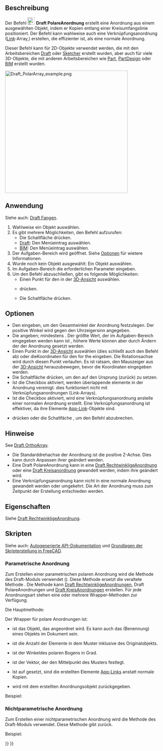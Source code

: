 <languages/>

{{Docnav/de
|[[Draft_OrthoArray/de|RechtwinkligeAnordnung]]
|[[Draft_CircularArray/de|KreisAnordnung]]
|[[Draft_Workbench/de|Draft]]
|IconL=Draft_OrthoArray.svg
|IconR=Draft_CircularArray.svg
|IconC=Workbench_Draft.svg
}}

{{GuiCommand/de
|Name=Draft PolarArray
|Name/de=Draft PolareAnordnung
|MenuLocation=Änderung → Anordnungswerkzeuge → Polare Anordnung<br>Bearbeiten → Polare Anordnung
|Workbenches=[[Draft_Workbench/de|Draft]], [[BIM_Workbench/de|BIM]]
|Version=0.19
|SeeAlso=[[Draft_OrthoArray/de|Draft RechtwinkligeAnordnung]], [[Draft_CircularArray/de|Draft KreisAnordnung]], [[Draft_PathArray/de|Draft PfadAnordnung]], [[Draft_PathLinkArray/de|Draft PfadVerknüpfungsanordnung]], [[Draft_PointArray/de|Draft Punktanordnung]], [[Draft_PointLinkArray/de|Draft PunktVerknüpfungsanordnung]]
}}

<span id="Description"></span>
==Beschreibung==

Der Befehl [[Image:Draft_PolarArray.svg|24px]] '''Draft PolareAnordnung''' erstellt eine Anordnung aus einem ausgewählten Objekt, indem er Kopien entlang einer Kreisumfangslinie positioniert. Der Befehl kann wahlweise auch eine Verknüpfungsanordnung ([[App_Link/de|Link]]-Array,) erstellen, die effizienter ist, als eine normale Anordnung.

Dieser Befehl kann für 2D-Objekte verwendet werden, die mit den Arbeitsbereichen [[Draft_Workbench/de|Draft]] oder [[Sketcher_Workbench/de|Sketcher]] erstellt wurden, aber auch für viele 3D-Objekte, die mit anderen Arbeitsbereichen wie [[Part_Workbench/de|Part]], [[PartDesign_Workbench/de|PartDesign]] oder [[BIM_Workbench/de|BIM]] erstellt wurden.

[[Image:Draft_PolarArray_example.png|400px]]
{{Caption|Draft PolareAnordnung}}

<span id="Usage"></span>
==Anwendung==

Siehe auch: [[Draft_Snap/de|Draft Fangen]].

# Wahlweise ein Objekt auswählen.
# Es gibt mehrere Möglichkeiten, den Befehl aufzurufen:
#* Die Schaltfläche {{Button|[[Image:Draft_PolarArray.svg|16px]] [[Draft_PolarArray/de|Polare Anordnung]]}} drücken.
#* [[Draft_Workbench/de|Draft]]: Den Menüeintrag {{MenuCommand|Änderung → Anordnungswerkzeuge → [[Image:Draft_PolarArray.svg|16px]] Polare Anordnung}} auswählen.
#* [[BIM_Workbench/de|BIM]]: Den Menüeintrag {{MenuCommand|Bearbeiten → [[Image:Draft_PolarArray.svg|16px]] Polare Anordnung}} auswählen. 
# Der Aufgaben-Bereich {{MenuCommand|Polare Anordnung}} wird geöffnet. Siehe [[#Optionen|Optionen]] für wietere Informationen.
# Wurde noch kein Objekt ausgewählt: Ein Objekt auswählen.
# Im Aufgaben-Bereich die erforderlichen Parameter eingeben.
# Um den Befehl abzuschließen, gibt es folgende Möglichkeiten:
#* Einen Punkt für den {{MenuCommand|Drehmittelpunkt}} in der [[3D_view/de|3D-Ansicht]] auswählen.
#* {{KEY|Enter}} drücken.
#* Die Schaltfläche {{Button|OK}} drücken.

<span id="Options"></span>
== Optionen ==

<div class="mw-translate-fuzzy">
* Den {{MenuCommand|Polarwinkel}} eingeben, um den Gesamtwinkel der Anordnung festzulegen. Der positive Winkel wird gegen den Uhrzeigersinn angegeben.
* Die {{MenuCommand|Anzahl der Elemente}} angeben; mindestens {{Value|2}}. Der größte Wert, der im Aufgaben-Bereich eingegeben werden kann ist {{Value|99}}, höhere Werte können aber durch Ändern der {{PropertyData/de|Number Polar}} der Anordnung gesetzt werden.
* Einen Punkt in der [[3D_view/de|3D-Ansicht]] auswählen (dies schließt auch den Befehl ab) oder dieKoordinaten für den for the {{MenuCommand|Drehmittelpunkt}} eingeben. Die Rotationsachse wird durch diesen Punkt verlaufen. Es ist ratsam, den Mauszeiger aus der [[3D_view/de|3D-Ansicht]] herauzubewegen, bevor die Koordinaten eingegeben werden.
* Die Schaltfläche {{MenuCommand|Punkt zurücksetzen}} drücken, um den {{MenuCommand|Drehmittelpunkt}} auf den Ursprung (zurück) zu setzen.
* Ist die Checkbox {{MenuCommand|Vereinigung}} aktiviert, werden überlappende elemente in der Anordnung  vereinigt. dies funktioniert nicht mit Verknüpfungsanordnungen (Link-Arrays).
* Ist die Checkbox {{MenuCommand|Verknüpfungsanordnung}} aktiviert, wird eine Verknüpfungsanordnung anstelle einer normalen Anordnung erstellt. Eine Verknüpfungsanordnung ist effektiver, da ihre Elemente [[App_Link/de|App-Link]]-Objekte sind.
* {{KEY|Esc}} drücken oder die Schaltfäche {{Button|Cancel}}, um den Befehl abzubrechen.
</div>

<span id="Notes"></span>
==Hinweise==

See [[Draft_OrthoArray#Notes|Draft OrthoArray]].

<div class="mw-translate-fuzzy">
* Die Standarddrehachse der Anordnung ist die positive Z-Achse. Dies kann durch Anpassen ihrer {{PropertyData/de|Axis}} geändert werden.
* Eine Draft PolareAnordnung kann in eine [[Draft_OrthoArray/de|Draft RechtwinkligeAnordnung]] oder eine [[Draft_CircularArray|Draft Kreisanordnung]] gewandelt werden, indem ihre {{PropertyData/de|Array Type}} geändert wird.
* Eine Verknüpfungsanordnung kann nicht in eine normale Anordnung gewandelt werden oder umgekehrt. Die Art der Anordnung muss zum Zeitpunkt der Erstellung entschieden werden.
</div>

<span id="Properties"></span>
==Eigenschaften==

Siehe [[Draft_OrthoArray/de#Eigenschaften|Draft RechtwinkligeAnordnung]].

<span id="Scripting"></span>
== Skripten==

Siehe auch: [https://freecad.github.io/SourceDoc/ Autogenerierte API-Dokumentation] und [[FreeCAD_Scripting_Basics/de|Grundlagen der Skripterstellung in FreeCAD]].

<span id="Parametric_array"></span>
===Parametrische Anordnung===

Zum Erstellen einer parametrischen polaren Anordnung wird die Methode {{incode|make_array}} des Draft-Moduls verwendet ({{Version/de|0.19}}). Diese Methode ersetzt die veraltete Methode {{incode|makeArray}}. Die Methode {{incode|make_array}} kann [[Draft_OrthoArray/de|Draft RechtwinkligeAnordnungen]], Draft PolareAnordnungen und [[Draft_CircularArray/de|Draft KreisAnordnungen]] erstellen. Für jede Anordnungsart stehen eine oder mehrere Wrapper-Methoden zur Verfügung.

Die Hauptmethode:

{{Code|code=
array = make_array(base_object, arg1, arg2, arg3, arg4=None, arg5=None, arg6=None, use_link=True)
}}

Der Wrapper für polare Anordnungen ist:

{{Code|code=
array = make_polar_array(base_object,
                         number=5, angle=360, center=App.Vector(0, 0, 0),
                         use_link=True)
}}

* {{incode|base_object}} ist das Objekt, das angeordnet wird. Es kann auch das {{incode|Label}} (Benennung) eines Objekts im Dokument sein.
* {{incode|number}} ist die Anzahl der Elemente in dem Muster inklusive des Originalobjekts.
* {{incode|angle}} ist der Winkeldes polaren Bogens in Grad.
* {{incode|center}} ist der Vektor, der den Mittelpunkt des Musters festlegt.
* Ist {{incode|use_link}} auf {{incode|True}} gesetzt, sind die erstellten Elemente [[App_Link|App-Links]] anstatt normale Kopien.
* {{incode|array}} wird mit dem erstellten Anordnungsobjekt zurückgegeben.

Beispiel:

{{Code|code=
import FreeCAD as App
import Draft

doc = App.newDocument()

tri = Draft.make_polygon(3, 600)
center = App.Vector(-1600, 0, 0)

array = Draft.make_polar_array(tri, 8, 270, center)
doc.recompute()
}}

<span id="Non-parametric_array"></span>
===Nichtparametrische Anordnung===

Zum Erstellen einer nichtparametrischen Anordnung wird die Methode {{incode|array}} des Draft-Moduls verwendet. Diese Methode gibt {{incode|None}} zurück.

{{Code|code=
array(objectslist, center, angle, number)
}}

Beispiel:

{{Code|code=
import FreeCAD as App
import Draft

doc = App.newDocument()

tri = Draft.make_polygon(3, 600)
center = App.Vector(-1600, 0, 0)

Draft.array(tri, center, 270, 8)
doc.recompute()
}}


{{Docnav/de
|[[Draft_OrthoArray/de|RechtwinkligeAnordnung]]
|[[Draft_CircularArray/de|KreisAnordnung]]
|[[Draft_Workbench/de|Draft]]
|IconL=Draft_OrthoArray.svg
|IconR=Draft_CircularArray.svg
|IconC=Workbench_Draft.svg
}}

{{Draft Tools navi{{#translation:}}}}
{{Userdocnavi{{#translation:}}}}